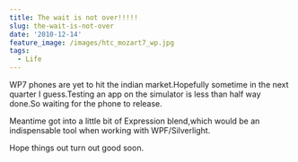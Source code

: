 ```yaml
---
title: The wait is not over!!!!!
slug: the-wait-is-not-over
date: '2010-12-14'
feature_image: /images/htc_mozart7_wp.jpg
tags:
  - Life
---
```

WP7 phones are yet to hit the indian market.Hopefully sometime in the next quarter I guess.Testing an app on the simulator is less than half way done.So waiting for the phone to release.

Meantime got into a little bit of Expression blend,which would be an indispensable tool when working with WPF/Silverlight.

Hope things out turn out good soon.
